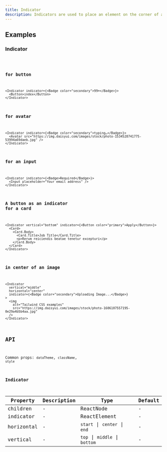 ```yaml
---
title: Indicator
description: Indicators are used to place an element on the corner of another element.
---
```


## Examples

### Indicator

<code src="./demo/basic.tsx" />

### for button

```tsx live
<Indicator indicator={<Badge color="secondary">99+</Badge>}>
  <Button>index</Button>
</Indicator>
```

### for avatar

```tsx live
<Indicator indicator={<Badge color="secondary">typing…</Badge>}>
  <Avatar src="https://img.daisyui.com/images/stock/photo-1534528741775-53994a69daeb.jpg" />
</Indicator>
```

### for an input

```tsx live
<Indicator indicator={<Badge>Required</Badge>}>
  <Input placeholder="Your email address" />
</Indicator>
```

### A button as an indicator for a card

```tsx live
<Indicator vertical="bottom" indicator={<Button color="primary">Apply</Button>}>
  <Card>
    <Card.Body>
      <Card.Title>Job Title</Card.Title>
      <p>Rerum reiciendis beatae tenetur excepturi</p>
    </Card.Body>
  </Card>
</Indicator>
```

### in center of an image

```tsx live
<Indicator
  vertical="middle"
  horizontal="center"
  indicator={<Badge color="secondary">Uploading Image...</Badge>}
>
  <img
    alt="Tailwind CSS examples"
    src="https://img.daisyui.com/images/stock/photo-1606107557195-0e29a4b5b4aa.jpg"
  />
</Indicator>
```

## API

Common props: `dataTheme`, `className`, `style`

### Indicator

| Property   | Description | Type                          | Default |
| ---------- | ----------- | ----------------------------- | ------- |
| children   | -           | ReactNode                     | -       |
| indicator  | -           | ReactElement                  | -       |
| horizontal | -           | `start` \| `center` \| `end`  | -       |
| vertical   | -           | `top` \| `middle` \| `bottom` | -       |
